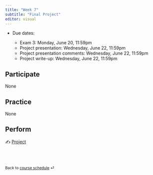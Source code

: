 ```yaml
---
title: "Week 7"
subtitle: "Final Project"
editor: visual
---
```


::: callout-important
-   Due dates:

    -   Exam 3: Monday, June 20, 11:59pm
    -   Project presentation: Wednesday, June 22, 11:59pm
    -   Project presentation comments: Wednesday, June 22, 11:59pm
    -   Project write-up: Wednesday, June 22, 11:59pm
:::

## Participate

None

## Practice

None

## Perform

✍️ [Project](/project-description.html)

<br><br>

::: {style="font-size: 0.875em;"}
Back to [course schedule](/ "Course schedule") ⏎
:::
